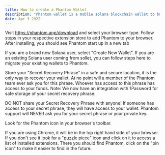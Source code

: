 ```yaml
---
title: How to create a Phantom Wallet
description: "Phantom wallet is a moblie solana blockchain wallet to buy and sell nfts and move into defi."
date: Apr 3 2022
---
```


Visit https://phantom.app/download and select your browser type. Follow steps in your respective extension store to add Phantom to your browser. After installing, you should see Phantom start up in a new tab

If you are a brand new Solana user, select "Create New Wallet". If you are an existing Solana user coming from sollet, you can follow steps here to migrate your existing wallets to Phantom.

Store your "Secret Recovery Phrase" in a safe and secure location, it is the only way to recover your wallet. At no point will a member of the Phantom team ever ask you for this phrase. Whoever has access to this phrase has access to your funds.  Note: We now have an integration with 1Password for safe storage of your secret recovery phrase.

DO NOT share your Secret Recovery Phrase with anyone! If someone has access to your secret phrase, they will have access to your wallet. Phantom support will NEVER ask you for your secret phrase or your private key.

Look for the Phantom icon in your browser's toolbar.

If you are using Chrome, it will be in the top right hand side of your browser. If you don't see it look for a "puzzle piece" icon and click on it to access a list of installed extensions. There you should find Phantom, click on the "pin icon" to make it easier to find in the future.


